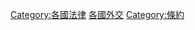 {{Categories by country|nocat}}
{{Commonscat|Treaties by country}}

[[Category:各國法律|Category:各國法律]]
[[Category:各國外交|]]
[[Category:條約|Category:條約]]